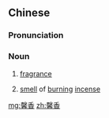 ==Chinese==
{{zh-forms}}

===Pronunciation===
{{zh-pron
|m=xīnxiāng
|cat=n
}}

===Noun===
{{zh-noun}}

# {{lb|zh|literary}} [[fragrance]]
# [[smell]] of [[burning]] [[incense]]

[[mg:馨香]]
[[zh:馨香]]